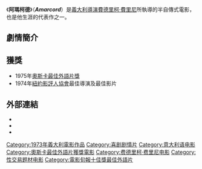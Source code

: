 {{Infobox_Film  |
  name          = 阿瑪柯德|
  original_name = Amarcord |
  image         = AmarcordPoster472.jpg|
  caption       = |
  imdb_id       = 0071129|
  amg_id        = 1:1770|
  director       = [[費德里柯·費里尼|費德里柯·費里尼]] |
  writer         = [[費德里柯·費里尼|費德里柯·費里尼]] <br>[[Tonino_Guerra|Tonino Guerra]]|
  starring       = [[Magali_Noel|Magali Noel]]<br>[[Bruno_Zanin|Bruno Zanin]]<br>[[Pupella_Maggio|Pupella Maggio]]<br>[[Armando_Brancia|Armando Brancia]]|
  producer       = Franco Cristaldi|
  music          = [[尼諾·羅塔|尼諾·羅塔]]|
  cinematography = [[Giuseppe_Rotunno|Giuseppe Rotunno]]|
  distributor    = [[新世界通訊集團|新世界影業]]  |
  released       = [[File:Flag_of_Italy.svg|22px]] 1973年12月18日 <br> [[File:Flag_of_the_United_States.svg|22px]] 1974年9月19日 |
  runtime        = 127分 |
  mpaa_rating    = Rated R |
  language       = [[義大利語|義大利語]] | (romagnolo)
}}
《'''阿瑪柯德'''》（'''''Amarcord'''''）是[[義大利|義大利]][[導演|導演]][[費德里柯·費里尼|費德里柯·費里尼]]所執導的半自傳式電影，也是他生涯的代表作之一。

== 劇情簡介 ==

== 獲獎 ==
*1975年[[奧斯卡最佳外語片獎|奧斯卡最佳外語片獎]]
*1974年[[紐約影評人協會|紐約影評人協會]]最佳導演及最佳影片

== 外部連結 ==
* {{Rotten Tomatoes}}
*{{imdb title|id=0071129}}
*{{douban|1298672}}

{{Federico Fellini}}
{{奥斯卡最佳外语片奖 (1961–1980)}}
{{大衛獎最佳影片}}
{{電影旬報十佳獎最佳國外影片}}
{{纽约影评人协会奖最佳影片}}
{{國家評論協會獎最佳外語片}}

[[Category:1973年義大利電影作品|Category:1973年義大利電影作品]]
[[Category:喜剧剧情片|Category:喜剧剧情片]]
[[Category:意大利语电影|Category:意大利语电影]]
[[Category:奧斯卡最佳外語片獲獎電影|Category:奧斯卡最佳外語片獲獎電影]]
[[Category:费德里柯·费里尼电影|Category:费德里柯·费里尼电影]]
[[Category:性交易题材电影|Category:性交易题材电影]]
[[Category:電影旬報十佳獎最佳外語片|Category:電影旬報十佳獎最佳外語片]]